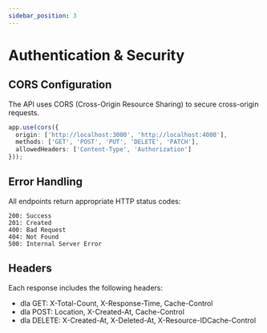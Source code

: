 ---
sidebar_position: 3
---

# Authentication & Security

## CORS Configuration
The API uses CORS (Cross-Origin Resource Sharing) to secure cross-origin requests.

```typescript
app.use(cors({
  origin: ['http://localhost:3000', 'http://localhost:4000'],
  methods: ['GET', 'POST', 'PUT', 'DELETE', 'PATCH'],
  allowedHeaders: ['Content-Type', 'Authorization']
}));
```
## Error Handling
All endpoints return appropriate HTTP status codes:
```
200: Success
201: Created
400: Bad Request
404: Not Found
500: Internal Server Error
```
## Headers
Each response includes the following headers:
- dla GET: X-Total-Count, X-Response-Time, Cache-Control
- dla POST: Location, X-Created-At, Cache-Control
- dla DELETE: X-Created-At, X-Deleted-At, X-Resource-IDCache-Control



